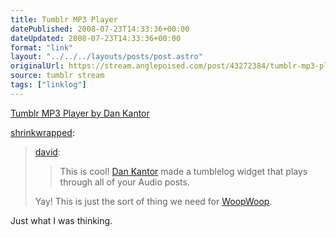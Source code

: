 ```yaml
---
title: Tumblr MP3 Player
datePublished: 2008-07-23T14:33:36+00:00
dateUpdated: 2008-07-23T14:33:36+00:00
format: "link"
layout: "../../../layouts/posts/post.astro"
originalUrl: https://stream.anglepoised.com/post/43272384/tumblr-mp3-player-by-dan-kantor
source: tumblr stream
tags: ["linklog"]
---
```


[Tumblr MP3 Player by Dan Kantor][1]

[shrinkwrapped](http://tumblefeed.thair.net/post/43265591/tumblr-mp3-player-by-dan-kantor):

> [david](http://www.davidslog.com/43190571/tumblr-mp3-player-by-dan-kantor):
>
> > This is cool! [Dan Kantor](http://blog.dankantor.com/post/43158314/tumblr-mp3-player) made a tumblelog widget that plays through all of your Audio posts.
>
> Yay! This is just the sort of thing we need for [WoopWoop](http://woopwoop.tumblr.com).

Just what I was thinking.

[1]: http://blog.dankantor.com/post/43158314/tumblr-mp3-player
